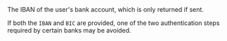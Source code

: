 <ResponseField name="IBAN" type="string">
The IBAN of the user's bank account, which is only returned if sent.

If both the `IBAN` and `BIC` are provided, one of the two authentication steps required by certain banks may be avoided.
</ResponseField>